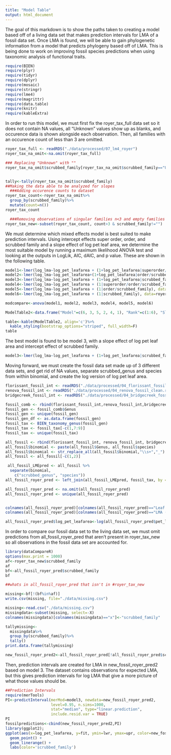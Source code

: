 ```yaml
---
title: "Model Table"
output: html_document
---
```


The goal of this markdown is to show the paths taken to creating a model based off of a living data set that makes prediction intervals for LMA of a fossil data set. Once LMA is found, we will be able to gain phylogenetic information from a model that predicts phylogeny based off of LMA. This is being done to work on improving fossil species predictions when using taxonomic analysis of functional traits. 


```r
require(BIEN)
require(plyr)
require(tidyr) 
require(dplyr)
require(mosaic)
require(stringr)
require(lme4)
require(magrittr)
require(data.table)
require(knitr)
require(kableExtra)
```


In order to run this model, we must first fix the royer_tax_full data set so it does not contain NA values, all "Unknown" values show up as blanks, and occurence data is shown alongside each observation. Then, all families with an occurence count of less than 3 are omitted. 
```r
royer_tax_full <- readRDS("./data/processed/07_lm4_royer")
royer_tax_na_omit<-na.omit(royer_tax_full)  

### Replacing "Unknown" with ""
royer_tax_na_omit$scrubbed_family[royer_tax_na_omit$scrubbed_family=="Unknown"] <- ""


tally<-tally(royer_tax_na_omit$scrubbed_family)
##Making the data able to be analyzed for slopes
  ###Adding occurence counts to dataset
royer_tax_count<-royer_tax_na_omit%>%
  group_by(scrubbed_family)%>%
  mutate(count=n())
royer_tax_count

  ###Removing observations of singular families n<3 and empty families
royer_tax_new<-subset(royer_tax_count, count>3 & scrubbed_family!="")
```

We must determine which mixed effects model is best suited to make prediction intervals. Using intercept effects super order, order, and scrubbed family and a slope effect of log pet leaf area, we determine the most suitable model by running a maximum likelihood ANOVA test and looking at the outputs in LogLik, AIC, dAIC, and p value. These are shown in the following table. 
```r
model1<-lmer(log_lma~log_pet_leafarea + (1+log_pet_leafarea|superorder/order/scrubbed_family), data=royer_tax_new)
model2<-lmer(log_lma~log_pet_leafarea+(1+log_pet_leafarea|order/scrubbed_family), data=royer_tax_new)
model3<-lmer(log_lma~log_pet_leafarea + (1+log_pet_leafarea|scrubbed_family), data=royer_tax_new)
model4<-lmer(log_lma~log_pet_leafarea + (1|superorder/order/scrubbed_family), data=royer_tax_new)
model5<-lmer(log_lma~log_pet_leafarea + (1|order/scrubbed_family), data=royer_tax_new)
model6<-lmer(log_lma~log_pet_leafarea + (1|scrubbed_family), data=royer_tax_new)

modcompare<-anova(model1, model2, model3, model4, model5, model6)

ModelTable2<-data.frame("Model"=c(6, 3, 5, 2, 4, 1), "Rank"=c(1:6), "Slope Effects"=c("", "LPL","LPL", "", "LPL", ""), "Intercept Effects"=c("SF", "SF", "O, SF", "O, SF", "SO, O, SF", "SO, O, SF"), "LogLik"=c(-187.25, -184.00, -187.20, -183.69, -187.20, -183.32), "AIC"=c(382.49, 380.00, 384.40, 385.37, 386.40, 390.64), "dAIC"=c(0, -2.49, 4.40, 5.37, 6.40, 10.64))

table<-kable(ModelTable2, align='c')%>%
  kable_styling(bootstrap_options="striped", full_width=F)
table

```


The best model is found to be model 3, with a slope effect of log pet leaf area and intercept effect of scrubbed family.
```r
model3<-lmer(log_lma~log_pet_leafarea + (1+log_pet_leafarea|scrubbed_family), data=royer_tax_new)

```

Moving forward, we must create the fossil data set made up of 3 different data sets, and get rid of NA values, separate scrubbed_genus and species from within binomial, and create the log version of log pet leaf area. 
```r
florissant_fossil_int <- readRDS("./data/processed/04_florissant_fossil_clean.rds")
renova_fossil_int <- readRDS("./data/processed/04_renova_fossil_clean.rds")
bridgecreek_fossil_int <- readRDS("./data/processed/04_bridgecreek_fossil_clean.rds")

fossil_comb <- rbind(florissant_fossil_int,renova_fossil_int,bridgecreek_fossil_int)
fossil_gen <- fossil_comb$Genus
fossil_gen <- unique(fossil_gen)
fossil_gen_df <- as.data.frame(fossil_gen)
fossil_tax <- BIEN_taxonomy_genus(fossil_gen)
fossil_tax <- fossil_tax[-c(1,7:9)]
fossil_tax <- unique(fossil_tax)

all_fossil <- rbind(florissant_fossil_int, renova_fossil_int, bridgecreek_fossil_int)
all_fossil$binomial <- paste(all_fossil$Genus, all_fossil$species)
all_fossil$binomial <- str_replace_all(all_fossil$binomial,"\\s+","_")
all_fossil <- all_fossil[-c(1,2)]

 all_fossil_LMEpred <- all_fossil %>%
  separate(binomial, 
    c("scrubbed_genus", "species"))
all_fossil_royer_pred <- left_join(all_fossil_LMEpred, fossil_tax, by = "scrubbed_genus")

all_fossil_royer_pred <- na.omit(all_fossil_royer_pred)
all_fossil_royer_pred <- unique(all_fossil_royer_pred)


colnames(all_fossil_royer_pred)[colnames(all_fossil_royer_pred)=="Leaf Area (cm^2)"] <- "pet_leafarea"
colnames(all_fossil_royer_pred)[colnames(all_fossil_royer_pred)=="LMA (g/m^2)"] <- "LMA"

all_fossil_royer_pred$log_pet_leafarea<-log(all_fossil_royer_pred$pet_leafarea)
```

In order to compare our fossil data set to the living data set, we must omit predictions from all_fossil_royer_pred that aren't present in royer_tax_new so all observations in the fossil data set are accounted for. 
```r
library(dataCompareR)
options(max.print = 1000)
af<-royer_tax_new$scrubbed_family
af
bf<-all_fossil_royer_pred$scrubbed_family
bf

##whats in all_fossil_royer_pred that isn't in #royer_tax_new

missing<-bf[!(bf%in%af)]
write.csv(missing, file="./data/missing.csv")

missing<-read.csv("./data/missing.csv")
missingdata<-subset(missing, select=-X)
colnames(missingdata)[colnames(missingdata)=="x"]<-"scrubbed_family"

tallymissing<-
  missingdata%>%
  group_by(scrubbed_family)%>%
  tally()
print.data.frame(tallymissing)

new_fossil_royer_pred2<-all_fossil_royer_pred[!all_fossil_royer_pred$scrubbed_family %in% missingdata$scrubbed_family,]

```

Then, prediction intervals are created for LMA in new_fossil_royer_pred2 based on model 3. The dataset contains observations for expected LMA, but this gives prediction intervals for log LMA that give a more picture of what those values should be. 
```r
##Prediction Intervals 
require(merTools)
PI<-predictInterval(merMod=model3, newdata=new_fossil_royer_pred2, 
                    level=0.95, n.sims=1000,
                    stat="median", type="linear.prediction",
                    include.resid.var = TRUE)
PI
fossilpredictions<-cbind(new_fossil_royer_pred2,PI)
library(ggplot2);
ggplot(aes(x=log_pet_leafarea, y=fit, ymin=lwr, ymax=upr, color=new_fossil_royer_pred2$scrubbed_family), data=fossilpredictions) +
  geom_point() +
  geom_linerange() +
  labs(color='scrubbed_family')
```
